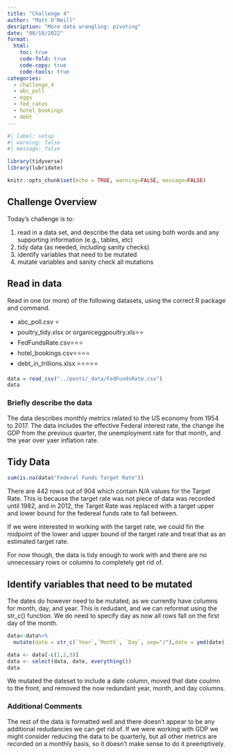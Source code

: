 ```yaml
---
title: "Challenge 4"
author: "Matt O'Neill"
desription: "More data wrangling: pivoting"
date: "08/18/2022"
format:
  html:
    toc: true
    code-fold: true
    code-copy: true
    code-tools: true
categories:
  - challenge_4
  - abc_poll
  - eggs
  - fed_rates
  - hotel_bookings
  - debt
---
```


```r
#| label: setup
#| warning: false
#| message: false

library(tidyverse)
library(lubridate)

knitr::opts_chunk$set(echo = TRUE, warning=FALSE, message=FALSE)
```

## Challenge Overview

Today's challenge is to:

1)  read in a data set, and describe the data set using both words and any supporting information (e.g., tables, etc)
2)  tidy data (as needed, including sanity checks)
3)  identify variables that need to be mutated
4)  mutate variables and sanity check all mutations

## Read in data

Read in one (or more) of the following datasets, using the correct R package and command.

-   abc_poll.csv ⭐
-   poultry_tidy.xlsx or organiceggpoultry.xls⭐⭐
-   FedFundsRate.csv⭐⭐⭐
-   hotel_bookings.csv⭐⭐⭐⭐
-   debt_in_trillions.xlsx ⭐⭐⭐⭐⭐

```r
data = read_csv("../posts/_data/FedFundsRate.csv")
data

```

### Briefly describe the data

The data describes monthly metrics related to the US economy from 1954 to 2017. The data includes the effective Federal interest rate, the change ihe GDP from the previous quarter, the unemployment rate for that month, and the year over yaer inflation rate.

## Tidy Data

```r

sum(is.na(data$"Federal Funds Target Rate"))


```
There are 442 rows out of 904 which contain N/A values for the Target Rate. This is because the target rate was not piece of data was recorded until 1982, and in 2012, the Target Rate was replaced with a target upper and lower bound for the federeal funds rate to fall between. 

If we were interested in working with the target rate, we could fin the midpoint of the lower and upper bound of the target rate and treat that as an estimated target rate. 

For now though, the data is tidy enough to work with and there are no unnecessary rows or columns to completely get rid of.

## Identify variables that need to be mutated

The dates do however need to be mutated, as we currently have columns for month, day, and year. This is redudant, and we can reformat using the str_c() function. We do need to specify day as now all rows fall on the first day of the month.


```r

data<-data%>%
  mutate(date = str_c(`Year`,`Month`, `Day`, sep="/"),date = ymd(date))

data <- data[-c(1,2,3)]
data <- select(data, date, everything())
data

```
We mutated the dateset to include a date column, moved that date coulmn to the front, and removed the now redundant year, month, and day columns. 

### Additional Comments

The rest of the data is formatted well and there doesn't appear to be any additional redudancies we can get rid of. If we were working with GDP we might consider reducing the data to be quarterly, but all other metrics are recorded on a monthly basis, so it doesn't make sense to do it preemptively.


